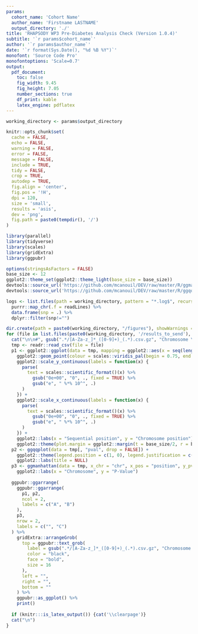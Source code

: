 ```yaml
---
params:
  cohort_name: 'Cohort Name'
  author_name: 'Firstname LASTNAME'
  output_directory: './'
title: 'RHAPSODY WP3 Pre-Diabetes Analysis Check (Version 1.0.4)'
subtitle: '`r params$cohort_name`'
author: '`r params$author_name`'
date: '`r format(Sys.Date(), "%d %B %Y")`'
monofont: 'Source Code Pro'
monofontoptions: 'Scale=0.7'
output:
  pdf_document:
    toc: false
    fig_width: 9.45
    fig_height: 7.05
    number_sections: true
    df_print: kable
    latex_engine: pdflatex
---
```


```r
working_directory <- params$output_directory

knitr::opts_chunk$set(
  cache = FALSE,
  echo = FALSE,
  warning = FALSE,
  error = FALSE,
  message = FALSE,
  include = TRUE,
  tidy = FALSE,
  crop = TRUE,
  autodep = TRUE,
  fig.align = 'center',
  fig.pos = '!H',
  dpi = 120,
  size = 'small', 
  results = 'asis',
  dev = 'png',
  fig.path = paste0(tempdir(), '/')
)

library(parallel)
library(tidyverse)
library(scales)
library(gridExtra)
library(ggpubr)

options(stringsAsFactors = FALSE)
base_size <- 12
ggplot2::theme_set(ggplot2::theme_light(base_size = base_size))
devtools::source_url('https://github.com/mcanouil/DEV/raw/master/R/ggmanhattan.R')
devtools::source_url('https://github.com/mcanouil/DEV/raw/master/R/ggqqplot.R')
```

```r
logs <- list.files(path = working_directory, pattern = "*.log$", recursive = TRUE, full.names = TRUE) %>% 
  purrr::map_chr(.f = readLines) %>% 
  data.frame(snp = .) %>% 
  dplyr::filter(snp!="")

dir.create(path = paste0(working_directory, "/figures"), showWarnings = FALSE, mode = "0777")
for (file in list.files(paste0(working_directory, '/results_to_send'), full.names = TRUE)) {
  cat("\n\n#", gsub(".*/[A-Za-z_]*_([0-9]+)_(.*).csv.gz", "Chromosome \\1 (\\2)", file), "\n")
  tmp <- readr::read_csv(file = file)
  p1 <- ggplot2::ggplot(data = tmp, mapping = ggplot2::aes(x = seq(length(position)), y = position)) +
    ggplot2::geom_point(colour = scales::viridis_pal(begin = 0.75, end = 0.75)(1)) +
    ggplot2::scale_y_continuous(labels = function(x) { 
      parse(
        text = scales::scientific_format()(x) %>% 
          gsub("0e+00", "0", ., fixed = TRUE) %>% 
          gsub("e", " %*% 10^", .)
      ) 
    }) +
    ggplot2::scale_x_continuous(labels = function(x) { 
      parse(
        text = scales::scientific_format()(x) %>% 
          gsub("0e+00", "0", ., fixed = TRUE) %>% 
          gsub("e", " %*% 10^", .)
      ) 
    }) +
    ggplot2::labs(x = "Sequential position", y = "Chromosome position") +
    ggplot2::theme(plot.margin = ggplot2::margin(t = base_size/2, r = base_size, b = base_size/2, l = base_size/2))
  p2 <- ggqqplot(data = tmp[, "pval", drop = FALSE]) +
    ggplot2::theme(legend.position = c(1, 0), legend.justification = c(1.05, -0.05)) +
    ggplot2::labs(title = NULL)
  p3 <- ggmanhattan(data = tmp, x_chr = "chr", x_pos = "position", y_pval = "pval") +
    ggplot2::labs(x = "Chromosome", y = "P-Value")
  
  ggpubr::ggarrange(
    ggpubr::ggarrange(
      p1, p2,
      ncol = 2,
      labels = c("A", "B")
    ),
    p3,
    nrow = 2,
    labels = c("", "C")
  ) %>%
    gridExtra::arrangeGrob(
      top = ggpubr::text_grob(
        label = gsub(".*/[A-Za-z_]*_([0-9]+)_(.*).csv.gz", "Chromosome \\1 (\\2)", file), 
        color = "black", 
        face = "bold", 
        size = 16
      ),
      left = "",
      right = "", 
      bottom = ""
    ) %>%
    ggpubr::as_ggplot() %>% 
    print()
  
  if (knitr:::is_latex_output()) {cat('\\clearpage')}
  cat("\n")
}
```

